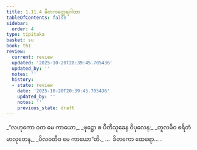 ```yaml
---
title: 1.11.4 ခိတကတ္ထေရဂါထာ
tableOfContents: false
sidebar:
  order: 4
type: tipitaka
basket: su
book: th1
review:
  current: review
  updated: '2025-10-20T20:39:45.705436'
  updated_by: ''
  notes: ''
  history:
  - state: review
    date: '2025-10-20T20:39:45.705436'
    updated_by: ''
    notes: ''
    previous_state: draft
---
```



<DynamicBreadcrumb />


<ReviewStatus review={frontmatter.review} showDetails={true} />

<HypothesisAnnotation frontmatter={frontmatter} />

<Division number="104" book="th1" e="ch" v="19" p="242">

<Paragraph number="233" type="verses" book="th1">
_“လဟုကော ဝတ မေ ကာယော,_  
_ဖုဋ္ဌော စ ပီတိသုခေန ဝိပုလေန;_  
_တူလမိဝ ဧရိတံ မာလုတေန,_  
_ပိလဝတီဝ မေ ကာယော”တိ._  


</Paragraph>
</Division>

<Paragraph number="234" type="center" book="th1">
…  ခိတကော ထေရော… .
</Paragraph>